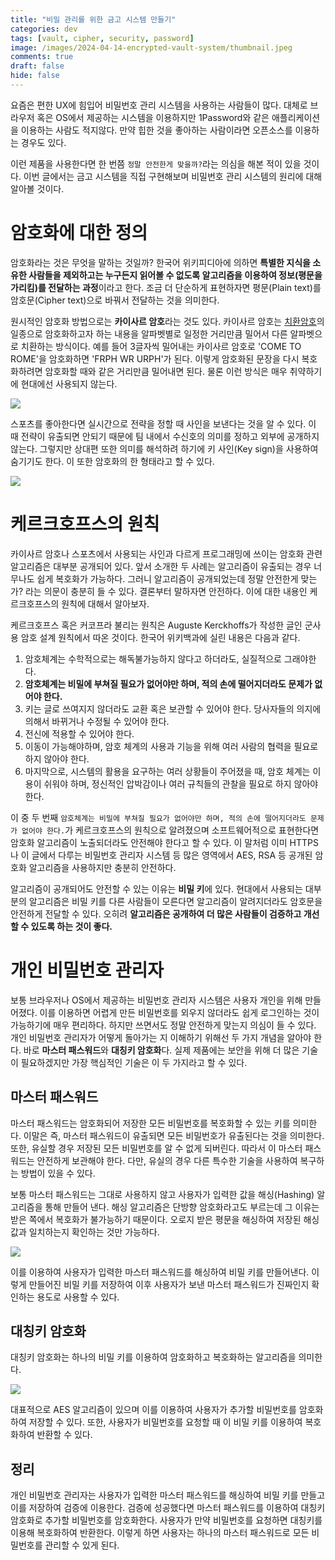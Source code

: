 ```yaml
---
title: "비밀 관리를 위한 금고 시스템 만들기"
categories: dev
tags: [vault, cipher, security, password]
image: /images/2024-04-14-encrypted-vault-system/thumbnail.jpeg
comments: true
draft: false
hide: false
---
```



요즘은 편한 UX에 힘입어 비밀번호 관리 시스템을 사용하는 사람들이 많다. 대체로 브라우저 혹은 OS에서 제공하는 시스템을 이용하지만 1Password와 같은 애플리케이션을 이용하는 사람도 적지않다. 만약 힙한 것을 좋아하는 사람이라면 오픈소스를 이용하는 경우도 있다.

이런 제품을 사용한다면 한 번쯤 `정말 안전한게 맞을까?`라는 의심을 해본 적이 있을 것이다. 이번 글에서는 금고 시스템을 직접 구현해보며 비밀번호 관리 시스템의 원리에 대해 알아볼 것이다.

# 암호화에 대한 정의

암호화라는 것은 무엇을 말하는 것일까? 한국어 위키피디아에 의하면 **특별한 지식을 소유한 사람들을 제외하고는 누구든지 읽어볼 수 없도록 알고리즘을 이용하여 정보(평문을 가리킴)를 전달하는 과정**이라고 한다. 조금 더 단순하게 표현하자면 평문(Plain text)를 암호문(Cipher text)으로 바꿔서 전달하는 것을 의미한다.

원시적인 암호화 방법으로는 **카이사르 암호**라는 것도 있다. 카이사르 암호는 [치환암호](https://ko.wikipedia.org/wiki/%EC%B9%98%ED%99%98_%EC%95%94%ED%98%B8)의 일종으로 암호화하고자 하는 내용을 알파벳별로 일정한 거리만큼 밀어서 다른 알파벳으로 치환하는 방식이다. 예를 들어 3글자씩 밀어내는 카이사르 암호로 'COME TO ROME'을 암호화하면 'FRPH WR URPH'가 된다. 이렇게 암호화된 문장을 다시 복호화하려면 암호화할 때와 같은 거리만큼 밀어내면 된다. 물론 이런 방식은 매우 취약하기에 현대에선 사용되지 않는다.

<Image src="/images/2024-04-14-encrypted-vault-system/caesar-cipher.png" caption="카이사르 암호는 각각의 알파벳을 일정한 거리만큼 밀어 글자를 치환하는 방식으로 암호화한다" />

스포츠를 좋아한다면 실시간으로 전략을 정할 때 사인을 보낸다는 것을 알 수 있다. 이 때 전략이 유출되면 안되기 때문에 팀 내에서 수신호의 의미를 정하고 외부에 공개하지 않는다. 그렇지만 상대편 또한 의미를 해석하려 하기에 키 사인(Key sign)을 사용하여 숨기기도 한다. 이 또한 암호화의 한 형태라고 할 수 있다.

<Image src="/images/2024-04-14-encrypted-vault-system/sport-sign.jpeg" caption="다른 사람들은 이 수신호의 의미를 알 수 없다" />

# 케르크호프스의 원칙

카이사르 암호나 스포츠에서 사용되는 사인과 다르게 프로그래밍에 쓰이는 암호화 관련 알고리즘은 대부분 공개되어 있다. 앞서 소개한 두 사례는 알고리즘이 유출되는 경우 너무나도 쉽게 복호화가 가능하다. 그러니 알고리즘이 공개되었는데 정말 안전한게 맞는가? 라는 의문이 충분히 들 수 있다. 결론부터 말하자면 안전하다. 이에 대한 내용인 케르크호프스의 원칙에 대해서 알아보자.

케르크호프스 혹은 커코프라 불리는 원칙은 Auguste Kerckhoffs가 작성한 글인 군사용 암호 설계 원칙에서 따온 것이다. 한국어 위키백과에 실린 내용은 다음과 같다.

1. 암호체계는 수학적으로는 해독불가능하지 않다고 하더라도, 실질적으로 그래야한다.
2. **암호체계는 비밀에 부쳐질 필요가 없어야만 하며, 적의 손에 떨어지더라도 문제가 없어야 한다.**
3. 키는 글로 쓰여지지 않더라도 교환 혹은 보관할 수 있어야 한다. 당사자들의 의지에 의해서 바뀌거나 수정될 수 있어야 한다.
4. 전신에 적용할 수 있어야 한다.
5. 이동이 가능해야하며, 암호 체계의 사용과 기능을 위해 여러 사람의 협력을 필요로 하지 않아야 한다.
6. 마지막으로, 시스템의 활용을 요구하는 여러 상황들이 주어졌을 때, 암호 체계는 이용이 쉬워야 하며, 정신적인 압박감이나 여러 규칙들의 관찰을 필요로 하지 않아야 한다.

이 중 두 번째 `암호체계는 비밀에 부쳐질 필요가 없어야만 하며, 적의 손에 떨어지더라도 문제가 없어야 한다.`가 케르크호프스의 원칙으로 알려졌으며 소프트웨어적으로 표현한다면 암호화 알고리즘이 노출되더라도 안전해야 한다고 할 수 있다. 이 말처럼 이미 HTTPS나 이 글에서 다루는 비밀번호 관리자 시스템 등 많은 영역에서 AES, RSA 등 공개된 암호화 알고리즘을 사용하지만 충분히 안전하다.

알고리즘이 공개되어도 안전할 수 있는 이유는 **비밀 키**에 있다. 현대에서 사용되는 대부분의 알고리즘은 비밀 키를 다른 사람들이 모른다면 알고리즘이 알려지더라도 암호문을 안전하게 전달할 수 있다. 오히려 **알고리즘은 공개하여 더 많은 사람들이 검증하고 개선할 수 있도록 하는 것이 좋다.**

# 개인 비밀번호 관리자

보통 브라우저나 OS에서 제공하는 비밀번호 관리자 시스템은 사용자 개인을 위해 만들어졌다. 이를 이용하면 어렵게 만든 비밀번호를 외우지 않더라도 쉽게 로그인하는 것이 가능하기에 매우 편리하다. 하지만 쓰면서도 정말 안전하게 맞는지 의심이 들 수 있다. 개인 비밀번호 관리자가 어떻게 돌아가는 지 이해하기 위해선 두 가지 개념을 알아야 한다. 바로 **마스터 패스워드**와 **대칭키 암호화**다. 실제 제품에는 보안을 위해 더 많은 기술이 필요하겠지만 가장 핵심적인 기술은 이 두 가지라고 할 수 있다.

## 마스터 패스워드

마스터 패스워드는 암호화되어 저장한 모든 비밀번호를 복호화할 수 있는 키를 의미한다. 이말은 즉, 마스터 패스워드이 유출되면 모든 비밀번호가 유출된다는 것을 의미한다. 또한, 유실할 경우 저장된 모든 비밀번호를 알 수 없게 되버린다. 따라서 이 마스터 패스워드는 안전하게 보관해야 한다. 다만, 유실의 경우 다른 특수한 기술을 사용하여 복구하는 방법이 있을 수 있다.

보통 마스터 패스워드는 그대로 사용하지 않고 사용자가 입력한 값을 해싱(Hashing) 알고리즘을 통해 만들어 낸다. 해싱 알고리즘은 단방향 암호화라고도 부르는데 그 이유는 받은 쪽에서 복호화가 불가능하기 때문이다. 오로지 받은 평문을 해싱하여 저장된 해싱값과 일치하는지 확인하는 것만 가능하다.

<Image src="/images/2024-04-14-encrypted-vault-system/hashing-algorithm.png" />

이를 이용하여 사용자가 입력한 마스터 패스워드를 해싱하여 비밀 키를 만들어낸다. 이렇게 만들어진 비밀 키를 저장하여 이후 사용자가 보낸 마스터 패스워드가 진짜인지 확인하는 용도로 사용할 수 있다.

## 대칭키 암호화

대칭키 암호화는 하나의 비밀 키를 이용하여 암호화하고 복호화하는 알고리즘을 의미한다. 

<Image src="/images/2024-04-14-encrypted-vault-system/symmetric-key-algorithm.png" />

대표적으로 AES 알고리즘이 있으며 이를 이용하여 사용자가 추가할 비밀번호를 암호화하여 저장할 수 있다. 또한, 사용자가 비밀번호를 요청할 때 이 비밀 키를 이용하여 복호화하여 반환할 수 있다.

## 정리

개인 비밀번호 관리자는 사용자가 입력한 마스터 패스워드를 해싱하여 비밀 키를 만들고 이를 저장하여 검증에 이용한다. 검증에 성공했다면 마스터 패스워드를 이용하여 대칭키 암호화로 추가할 비밀번호를 암호화한다. 사용자가 만약 비밀번호를 요청하면 대칭키를 이용해 복호화하여 반환한다. 이렇게 하면 사용자는 하나의 마스터 패스워드로 모든 비밀번호를 관리할 수 있게 된다.

<!--

# 팀 단위 관리

마스터 패스워드
대칭키
비대칭키
하이브리드 암호화

## 영지식 증명

-->
<!-- 
# 마치며

암호라는 것은 모든 것이 공개되는 인터넷 세계에선 필수라고 할 수 있다. 그럼에도 불구하고 필자를 포함한 많은 개발자들이 암호에 대해 잘 알지 못한다. 이 도메인을 전문적으로 다루거나 종사하는 것이 아니라면 모든 것을 다 알아야할 필요는 없겠지만 단순히 패스워드를 해싱하는 수준에서 벗어나 더 넓은 세계를 탐구해보는 것은 좋을 것이다.

참고로 이 글에서 쓰여진 코드는 정말 안전한지 검증된 것은 아니다. 따라서 실제 제품에 반영한다면 충분히 검증하며 구현하는 것을 권장한다. 여기서 사용된 알고리즘은 보편적으로 사용하는 것을 택했으며 더 안전한 방법이 있을 수 있다. -->